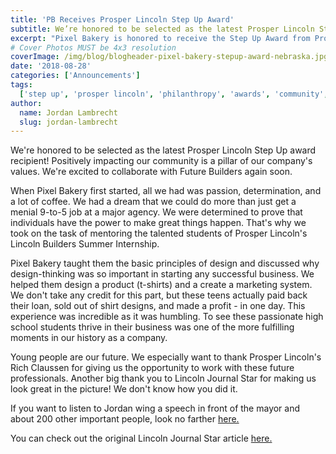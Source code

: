 ```yaml
---
title: 'PB Receives Prosper Lincoln Step Up Award'
subtitle: We’re honored to be selected as the latest Prosper Lincoln Step Up award recipient!
excerpt: "Pixel Bakery is honored to receive the Step Up Award from Prosper Lincoln, recognizing our commitment to community growth and positive impact."
# Cover Photos MUST be 4x3 resolution
coverImage: /img/blog/blogheader-pixel-bakery-stepup-award-nebraska.jpg
date: '2018-08-28'
categories: ['Announcements']
tags:
  ['step up', 'prosper lincoln', 'philanthropy', 'awards', 'community', 'journal star', 'Lincoln', 'mentoring']
author:
  name: Jordan Lambrecht
  slug: jordan-lambrecht
---
```

We're honored to be selected as the latest Prosper Lincoln Step Up award recipient! Positively impacting our community is a pillar of our company's values. We're excited to collaborate with Future Builders again soon.

When Pixel Bakery first started, all we had was passion, determination, and a lot of coffee. We had a dream that we could do more than just get a menial 9-to-5 job at a major agency. We were determined to prove that individuals have the power to make great things happen. That's why we took on the task of mentoring the talented students of Prosper Lincoln's Lincoln Builders Summer Internship.

Pixel Bakery taught them the basic principles of design and discussed why design-thinking was so important in starting any successful business. We helped them design a product (t-shirts) and a create a marketing system. We don't take any credit for this part, but these teens actually paid back their loan, sold out of shirt designs, and made a profit - in one day. This experience was incredible as it was humbling. To see these passionate high school students thrive in their business was one of the more fulfilling moments in our history as a company.

Young people are our future. We especially want to thank Prosper Lincoln's Rich Claussen for giving us the opportunity to work with these future professionals. Another big thank you to Lincoln Journal Star for making us look great in the picture! We don't know how you did it.

If you want to listen to Jordan wing a speech in front of the mayor and about 200 other important people, look no farther [here.](https://www.facebook.com/pixelbakerylnk/videos/1879065849053415/)

You can check out the original Lincoln Journal Star article [here.](https://journalstar.com/giving/pixel-bakery-motion-studio-receives-step-up-award/article_43f6ab7b-73c2-57ed-83c1-6e8cef4c60b5.html)